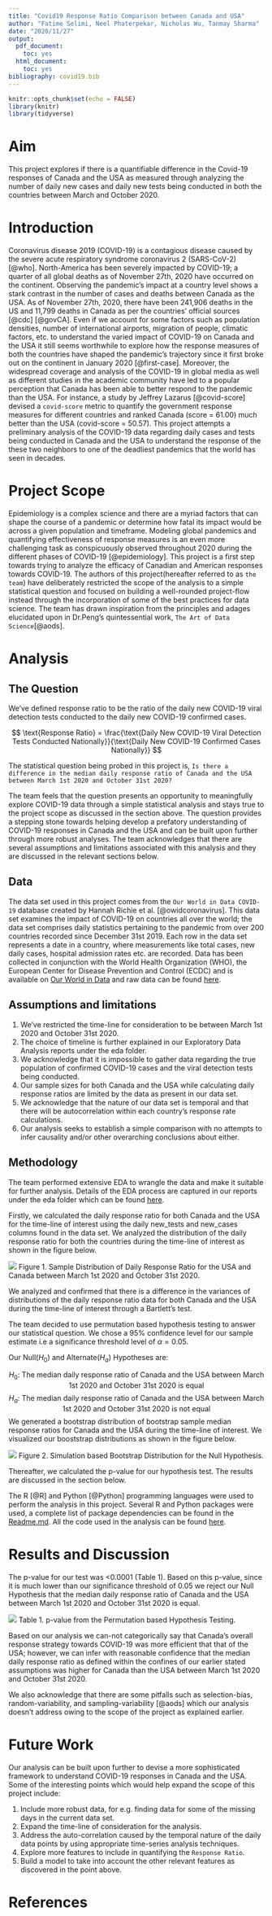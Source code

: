 ```yaml
---
title: "Covid19 Response Ratio Comparison between Canada and USA"
author: "Fatime Selimi, Neel Phaterpekar, Nicholas Wu, Tanmay Sharma"
date: "2020/11/27"
output:
  pdf_document:
    toc: yes
  html_document:
    toc: yes
bibliography: covid19.bib
---
```


```r
knitr::opts_chunk$set(echo = FALSE)
library(knitr)
library(tidyverse)
```

# Aim

This project explores if there is a quantifiable difference in the Covid-19 responses of Canada and the USA as measured through analyzing the number of daily new cases and daily new tests being conducted in both the countries between March and October 2020.

# Introduction

Coronavirus disease 2019 (COVID-19) is a contagious disease caused by the severe acute respiratory syndrome coronavirus 2 (SARS-CoV-2) [@who]. North-America has been severely impacted by COVID-19; a quarter of all global deaths as of November 27th, 2020 have occurred on the continent. Observing the pandemic's impact at a country level shows a stark contrast in the number of cases and deaths between Canada as the USA. As of November 27th, 2020, there have been 241,906 deaths in the US and 11,799 deaths in Canada as per the countries' official sources [@cdc] [@govCA]. Even if we account for some factors such as population densities, number of international airports, migration of people, climatic factors, etc. to understand the varied impact of COVID-19 on Canada and the USA it still seems worthwhile to explore how the response measures of both the countries have shaped the pandemic's trajectory since it first broke out on the continent in January 2020 [@first-case]. Moreover, the widespread coverage and analysis of the COVID-19 in global media as well as different studies in the academic community have led to a popular perception that Canada has been able to better respond to the pandemic than the USA. For instance, a study by Jeffrey Lazarus [@covid-score] devised a `covid-score` metric to quantify the government response measures for different countries and ranked Canada (score = 61.00) much better than the USA (covid-score = 50.57). This project attempts a preliminary analysis of the COVID-19 data regarding daily cases and tests being conducted in Canada and the USA to understand the response of the these two neighbors to one of the deadliest pandemics that the world has seen in decades.

# Project Scope

Epidemiology is a complex science and there are a myriad factors that can shape the course of a pandemic or determine how fatal its impact would be across a given population and timeframe. Modeling global pandemics and quantifying effectiveness of response measures is an even more challenging task as conspicuously observed throughout 2020 during the different phases of COVID-19 [@epidemiology]. This project is a first step towards trying to analyze the efficacy of Canadian and American responses towards COVID-19. The authors of this project(hereafter referred to as `the team`) have deliberately restricted the scope of the analysis to a simple statistical question and focused on building a well-rounded project-flow instead through the incorporation of some of the best practices for data science. The team has drawn inspiration from the principles and adages elucidated upon in Dr.Peng's quintessential work, `The Art of Data Science`[@aods].   

# Analysis

## The Question

We've defined response ratio to be the ratio of the daily new COVID-19 viral detection tests conducted to the daily new COVID-19 confirmed cases.

$$ \text{Response Ratio} = \frac{\text{Daily New COVID-19 Viral Detection Tests Conducted Nationally}}{\text{Daily New COVID-19 Confirmed Cases Nationally}} $$

The statistical question being probed in this project is, `Is there a difference in the median daily response ratio of Canada and the USA between March 1st 2020 and October 31st 2020?`

The team feels that the question presents an opportunity to meaningfully explore COVID-19 data through a simple statistical analysis and stays true to the project scope as discussed in the section above. The question provides a stepping stone towards helping develop a prefatory understanding of COVID-19 responses in Canada and the USA and can be built upon further through more robust analyses. The team acknowledges that there are several assumptions and limitations associated with this analysis and they are discussed in the relevant sections below. 

## Data

The data set used in this project comes from the `Our World in Data COVID-19` database created by Hannah Richie et al. [@owidcoronavirus]. This data set examines the impact of COVID-19 on countries all over the world; the data set comprises daily statistics pertaining to the pandemic from over 200 countries recorded since December 31st 2019. Each row in the data set represents a date in a country, where measurements like total cases, new daily cases, hospital admission rates etc. are recorded. Data has been collected in conjunction with the World Health Organization (WHO), the European Center for Disease Prevention and Control (ECDC) and is available on [Our World in Data](https://ourworldindata.org/coronavirus) and raw data can be found [here](https://raw.githubusercontent.com/owid/covid-19-data/master/public/data/owid-covid-data.csv).

## Assumptions and limitations

1. We've restricted the time-line for consideration to be between March 1st 2020 and October 31st 2020.
2. The choice of timeline is further explained in our Exploratory Data Analysis reports under the eda folder.
3. We acknowledge that it is impossible to gather data regarding the true population of confirmed COVID-19 cases and the viral detection tests being conducted.
4. Our sample sizes for both Canada and the USA while calculating daily response ratios are limited by the data as present in our data set. 
5. We acknowledge that the nature of our data set is temporal and that there will be autocorrelation within each country's response rate calculations.
6. Our analysis seeks to establish a simple comparison with no attempts to infer causality and/or other overarching conclusions about either. 

## Methodology

The team performed extensive EDA to wrangle the data and make it suitable for further analysis. Details of the EDA process are captured in our reports under the eda folder which can be found [here](https://github.com/UBC-MDS/covid-19-cases-vs-tests-analysis/tree/main/eda).

Firstly, we calculated the daily response ratio for both Canada and the USA for the time-line of interest using the daily new_tests and new_cases columns found in the data set. We analyzed the distribution of the daily response ratio for both the countries during the time-line of interest as shown in the figure below.

![](../results/histogram_plot.png)
Figure 1. Sample Distribution of Daily Response Ratio for the USA and Canada between March 1st 2020 and October 31st 2020.

We analyzed and confirmed that there is a difference in the variances of distributions of the daily response ratio data for both Canada and the USA during the time-line of interest through a Bartlett's test. 

The team decided to use permutation based hypothesis testing to answer our statistical question. We chose a 95% confidence level for our sample estimate i.e a significance threshold level of ${\alpha = 0.05}$.

Our Null($H_0$) and Alternate($H_a$) Hypotheses are:

$$ \text {$H_0$: The median daily response ratio of Canada and the USA between March 1st 2020 and October 31st 2020 is equal} $$
$$ \text {$H_a$: The median daily response ratio of Canada and the USA between March 1st 2020 and October 31st 2020 is not equal} $$
We generated a bootstrap distribution of bootstrap sample median response ratios for Canada and the USA during the time-line of interest. We visualized our booststrap distributions as shown in the figure below.

![](../results/median_simulation.png)
Figure 2. Simulation based Bootstrap Distribution for the Null Hypothesis.

Thereafter, we calculated the p-value for our hypothesis test. The results are discussed in the section below.

The R [@R] and Python [@Python] programming languages were used to perform the analysis in this project. Several R and Python packages were used, a complete list of package dependencies can be found in the [Readme.md](https://github.com/UBC-MDS/covid-19-cases-vs-tests-analysis/blob/main/README.md). All the code used in the analysis can be found [here](https://github.com/UBC-MDS/covid-19-cases-vs-tests-analysis/tree/main/src). 


# Results and Discussion

The p-value for our test was <0.0001 (Table 1). Based on this p-value, since it is much lower than our significance threshold of 0.05 we reject our Null Hypothesis that the median daily response ratio of Canada and the USA between March 1st 2020 and October 31st 2020 is equal. 

![](../results/simulation_pval.png)
Table 1. p-value from the Permutation based Hypothesis Testing.

Based on our analysis we can-not categorically say that Canada's overall response strategy towards COVID-19 was more efficient that that of the USA; however, we can infer with reasonable confidence that the median daily response ratio as defined within the confines of our earlier stated assumptions was higher for Canada than the USA between March 1st 2020 and October 31st 2020.

We also acknowledge that there are some pitfalls such as selection-bias, random-variability, and sampling-variability [@aods] which our analysis doesn't address owing to the scope of the project as explained earlier.

# Future Work

Our analysis can be built upon further to devise a more sophisticated framework to understand COVID-19 responses in Canada and the USA. Some of the interesting points which would help expand the scope of this project include:

1. Include more robust data, for e.g. finding data for some of the missing days in the current data set.
2. Expand the time-line of consideration for the analysis.
3. Address the auto-correlation caused by the temporal nature of the daily data points by using appropriate time-series analysis techniques.
4. Explore more features to include in quantifying the `Response Ratio`.
5. Build a model to take into account the other relevant features as discovered in the point above.


# References
